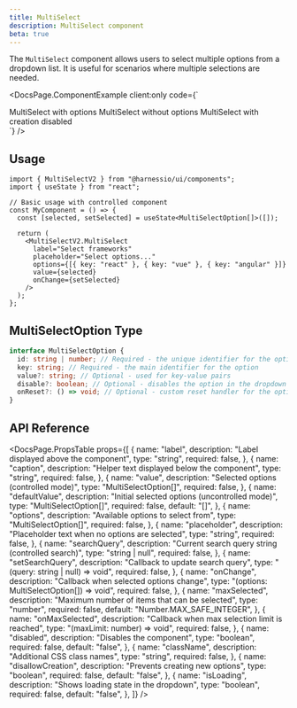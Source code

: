 ```yaml
---
title: MultiSelect
description: MultiSelect component
beta: true
---
```


The `MultiSelect` component allows users to select multiple options from a dropdown list. It is useful for scenarios where multiple selections are needed.


<DocsPage.ComponentExample
  client:only
  code={`
  <div className="w-96 flex flex-col gap-y-4">
      <Label>MultiSelect with options</Label>
      <MultiSelect
        defaultValue={[{ key: 'React', id: 'react' }, { key: 'category', value: 'frontend', id: 'frontend' }]}
        options={[
          { key: 'nextjs', id: 'nextjs' },
          { key: 'Vite', id: 'vite' },
          { key: 'Nuxt', id: 'nuxt' },
          { key: 'Vue', id: 'vue' },
        ]}
        placeholder="Select frameworks you like..."
      />
      <Label>MultiSelect without options</Label>
      <MultiSelect
        defaultValue={[{ key: 'React', id: 'react' }, { key: 'category', value: 'frontend', id: 'frontend' }]}
      />
      <Label>MultiSelect with creation disabled</Label>
      <MultiSelect
        defaultValue={[{ key: 'React', id: 'react' }, { key: 'category', value: 'frontend', id: 'frontend' }]}
        options={[
          { key: 'nextjs', id: 'nextjs' },
          { key: 'Vite', id: 'vite' },
          { key: 'Nuxt', id: 'nuxt' },
          { key: 'Vue', id: 'vue' },
        ]}
        disallowCreation
      />
    </div>`}
/>

## Usage

```tsx
import { MultiSelectV2 } from "@harnessio/ui/components";
import { useState } from "react";

// Basic usage with controlled component
const MyComponent = () => {
  const [selected, setSelected] = useState<MultiSelectOption[]>([]);

  return (
    <MultiSelectV2.MultiSelect
      label="Select frameworks"
      placeholder="Select options..."
      options={[{ key: "react" }, { key: "vue" }, { key: "angular" }]}
      value={selected}
      onChange={setSelected}
    />
  );
};
```

## MultiSelectOption Type

```typescript
interface MultiSelectOption {
  id: string | number; // Required - the unique identifier for the option
  key: string; // Required - the main identifier for the option
  value?: string; // Optional - used for key-value pairs
  disable?: boolean; // Optional - disables the option in the dropdown
  onReset?: () => void; // Optional - custom reset handler for the option
}
```

## API Reference

<DocsPage.PropsTable
  props={[
    {
      name: "label",
      description: "Label displayed above the component",
      type: "string",
      required: false,
    },
    {
      name: "caption",
      description: "Helper text displayed below the component",
      type: "string",
      required: false,
    },
    {
      name: "value",
      description: "Selected options (controlled mode)",
      type: "MultiSelectOption[]",
      required: false,
    },
    {
      name: "defaultValue",
      description: "Initial selected options (uncontrolled mode)",
      type: "MultiSelectOption[]",
      required: false,
      default: "[]",
    },
    {
      name: "options",
      description: "Available options to select from",
      type: "MultiSelectOption[]",
      required: false,
    },
    {
      name: "placeholder",
      description: "Placeholder text when no options are selected",
      type: "string",
      required: false,
    },
    {
      name: "searchQuery",
      description: "Current search query string (controlled search)",
      type: "string | null",
      required: false,
    },
    {
      name: "setSearchQuery",
      description: "Callback to update search query",
      type: "(query: string | null) => void",
      required: false,
    },
    {
      name: "onChange",
      description: "Callback when selected options change",
      type: "(options: MultiSelectOption[]) => void",
      required: false,
    },
    {
      name: "maxSelected",
      description: "Maximum number of items that can be selected",
      type: "number",
      required: false,
      default: "Number.MAX_SAFE_INTEGER",
    },
    {
      name: "onMaxSelected",
      description: "Callback when max selection limit is reached",
      type: "(maxLimit: number) => void",
      required: false,
    },
    {
      name: "disabled",
      description: "Disables the component",
      type: "boolean",
      required: false,
      default: "false",
    },
    {
      name: "className",
      description: "Additional CSS class names",
      type: "string",
      required: false,
    },
    {
      name: "disallowCreation",
      description: "Prevents creating new options",
      type: "boolean",
      required: false,
      default: "false",
    },
    {
      name: "isLoading",
      description: "Shows loading state in the dropdown",
      type: "boolean",
      required: false,
      default: "false",
    },
  ]}
/>

